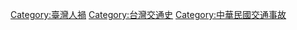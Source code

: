 [[Category:臺灣人禍|Category:臺灣人禍]]
[[Category:台灣交通史|Category:台灣交通史]]
[[Category:中華民國交通事故|Category:中華民國交通事故]]